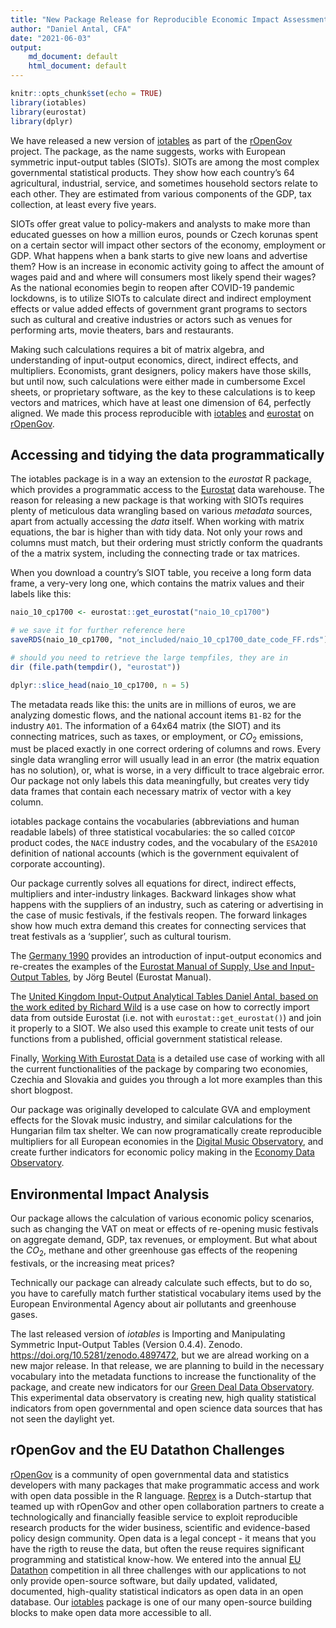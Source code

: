 ```yaml
---
title: "New Package Release for Reproducible Economic Impact Assessments"
author: "Daniel Antal, CFA"
date: "2021-06-03"
output: 
    md_document: default
    html_document: default
---
```


```r
knitr::opts_chunk$set(echo = TRUE)
library(iotables)
library(eurostat)
library(dplyr)
```


We have released a new version of [iotables](https://iotables.dataobservatory.eu/) as part of the [rOpenGov](http://ropengov.org/) project. The package, as the name suggests, works with European symmetric input-output tables (SIOTs). SIOTs are among the most complex governmental statistical products. They show how each country's 64 agricultural, industrial, service, and sometimes household sectors relate to each other.  They are estimated from various components of the GDP, tax collection, at least every five years. 

SIOTs offer great value to policy-makers and analysts to make more than educated guesses on how a million euros, pounds or Czech korunas spent on a certain sector will impact other sectors of the economy, employment or GDP. What happens when a bank starts to give new loans and advertise them? How is an increase in economic activity going to affect the amount of wages paid and and where will consumers most likely spend their wages? As the national economies begin to reopen after COVID-19 pandemic lockdowns, is to utilize SIOTs to calculate direct and indirect employment effects or value added effects of government grant programs to sectors such as cultural and creative industries or actors such as venues for performing arts, movie theaters, bars and restaurants.

Making such calculations requires a bit of matrix algebra, and understanding of input-output economics, direct, indirect effects, and multipliers. Economists, grant designers, policy makers have those skills, but until now, such calculations were either made in cumbersome Excel sheets, or proprietary software, as the key to these calculations is to keep vectors and matrices, which have at least one dimension of 64, perfectly aligned. We made this process reproducible with [iotables](https://iotables.dataobservatory.eu/) and [eurostat](https://CRAN.R-project.org/package=eurostat) on [rOpenGov](http://ropengov.org/).

## Accessing and tidying the data programmatically

The iotables package is in a way an extension to the *eurostat* R package, which provides a programmatic access to the [Eurostat](https://ec.europa.eu/eurostat) data warehouse. The reason for releasing a new package is that working with SIOTs requires plenty of meticulous data wrangling based on various *metadata* sources, apart from actually accessing the *data* itself. When working with matrix equations, the bar is higher than with tidy data. Not only your rows and columns must match, but their ordering must strictly conform the quadrants of the a matrix system, including the connecting trade or tax matrices.

When you download a country’s SIOT table, you receive a long form data frame, a very-very long one, which contains the matrix values and their labels like this:

```r
naio_10_cp1700 <- eurostat::get_eurostat("naio_10_cp1700")
```
```r
# we save it for further reference here 
saveRDS(naio_10_cp1700, "not_included/naio_10_cp1700_date_code_FF.rds")

# should you need to retrieve the large tempfiles, they are in 
dir (file.path(tempdir(), "eurostat"))
```
```r
dplyr::slice_head(naio_10_cp1700, n = 5)
```

The metadata reads like this: the units are in millions of euros, we are analyzing domestic flows, and the national account items `B1-B2` for the industry `A01`. The information of a 64x64 matrix (the SIOT) and its connecting matrices, such as taxes, or employment, or $CO_{2}$ emissions, must be placed exactly in one correct ordering of columns and rows. Every single data wrangling error will usually lead in an error (the matrix equation has no solution), or, what is worse, in a very difficult to trace algebraic error. Our package not only labels this data meaningfully, but creates very tidy data frames that contain each necessary matrix of vector with a key column. 

iotables package contains the vocabularies (abbreviations and human readable labels) of three statistical vocabularies: the so called `COICOP` product codes, the `NACE` industry codes, and the vocabulary of the `ESA2010` definition of national accounts (which is the government equivalent of corporate accounting).

Our package currently solves all equations for direct, indirect effects, multipliers and inter-industry linkages. Backward linkages show what happens with the suppliers of an industry, such as catering or advertising in the case of music festivals, if the festivals reopen. The forward linkages show how much extra demand this creates for connecting services that treat festivals as a ‘supplier’, such as cultural tourism.

The [Germany 1990](https://iotables.dataobservatory.eu/articles/germany_1995.html) provides an introduction of input-output economics and re-creates the examples of the [Eurostat Manual of Supply, Use and Input-Output Tables](https://iotables.dataobservatory.eu/articles/germany_1995.html), by Jörg Beutel (Eurostat Manual).

The [United Kingdom Input-Output Analytical Tables Daniel Antal, based on the work edited by Richard Wild](https://iotables.dataobservatory.eu/articles/united_kingdom_2010.html) is a use case on how to correctly import data from outside Eurostat (i.e. not with `eurostat::get_eurostat()`) and join it properly to a SIOT.  We also used this example to create unit tests of our functions from a published, official government statistical release. 

Finally, [Working With Eurostat Data](https://iotables.dataobservatory.eu/articles/working_with_eurostat.html) is a detailed use case of working with all the current functionalities of the package by comparing two economies, Czechia and Slovakia and guides you through a lot more examples than this short blogpost.

Our package was originally developed to calculate GVA and employment effects for the Slovak music industry, and similar calculations for the Hungarian film tax shelter.  We can now programatically create reproducible multipliers for all European economies in the [Digital Music Observatory](https://music.dataobservatory.eu/), and create further indicators for economic policy making in the [Economy Data Observatory](https://economy.dataobservatory.eu/).

## Environmental Impact Analysis {#environmental-impact-analysis}

Our package allows the calculation of various economic policy scenarios, such as changing the VAT on meat or effects of re-opening music festivals on aggregate demand, GDP, tax revenues, or employment. But what about the  $CO_{2}$, methane and other greenhouse gas effects of the reopening festivals, or the increasing meat prices?

Technically our package can already calculate such effects, but to do so, you have to carefully match further statistical vocabulary items used by the European Environmental Agency about air pollutants and greenhouse gases.

The last released version of *iotables* is Importing and Manipulating Symmetric Input-Output Tables (Version 0.4.4). Zenodo. [https://doi.org/10.5281/zenodo.4897472](https://zenodo.org/record/4897472), but we are alread working on a new major release. In that release, we are planning to build in the necessary vocabulary into the metadata functions to increase the functionality of the package, and create new indicators for our [Green Deal Data Observatory](https://greendeal.dataobservatory.eu/). This experimental data observatory is creating new, high quality statistical indicators from open governmental and open science data sources that has not seen the daylight yet.

## rOpenGov and the EU Datathon Challenges {#ropengov-datathon}

[rOpenGov](http://ropengov.org/) is a community of open governmental data and statistics developers with many packages that make programmatic access and work with open data possible in the R language.  [Reprex](https://reprex.nl/) is a Dutch-startup that teamed up with rOpenGov and other open collaboration partners to create a technologically and financially feasible service to exploit reproducible research products for the wider business, scientific and evidence-based policy design community. Open data is a legal concept - it means that you have the rigth to reuse the data, but often the reuse requires significant programming and statistical know-how. We entered into the annual [EU Datathon](https://reprex.nl/project/eu-datathon_2021/) competition in all three challenges with our applications to not only provide open-source software, but daily updated, validated, documented, high-quality statistical indicators as open data in an open database. Our [iotables](https://iotables.dataobservatory.eu/) package is one of our many open-source building blocks to make open data more accessible to all. 


